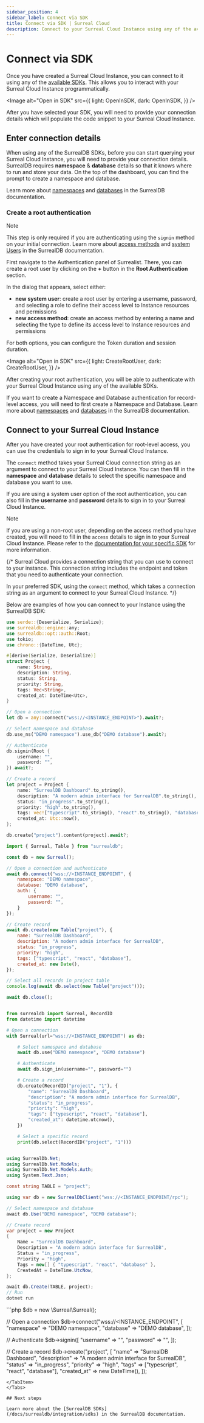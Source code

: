 ```yaml
---
sidebar_position: 4
sidebar_label: Connect via SDK
title: Connect via SDK | Surreal Cloud
description: Connect to your Surreal Cloud Instance using any of the available SDKs.
---
```






# Connect via SDK

Once you have created a Surreal Cloud Instance, you can connect to it using any of the [available SDKs](/docs/surrealdb/integration/sdks). This allows you to interact with your Surreal Cloud Instance programmatically.


<Image
alt="Open in SDK"
src={{
	light: OpenInSDK,
	dark: OpenInSDK,
	}}
/>
 
After you have selected your SDK, you will need to provide your connection details which will populate the code snippet to your Surreal Cloud Instance.


## Enter connection details

When using any of the SurrealDB SDKs, before you can start querying your Surreal Cloud Instance, you will need to provide your connection details. SurrealDB requires **namespace** & **database** details so that it knows where to run and store your data. On the top of the dashboard, you can find the prompt to create a namespace and database.

Learn more about [namespaces](/docs/surrealdb/introduction/concepts/namespace) and [databases](/docs/surrealdb/introduction/concepts/database) in the SurrealDB documentation.



### Create a root authentication

> [!NOTE]
> This step is only required if you are authenticating using the `signin` method on your initial connection. Learn more about [access methods](/docs/surrealql/statements/define/access) and [system Users](/docs/surrealql/statements/define/user) in the SurrealDB documentation.


First navigate to the Authentication panel of Surrealist. There, you can create a root user by clicking on the **+** button in the **Root Authentication** section. 

In the dialog that appears, select either:

- **new system user**: create a root user by entering a username, password, and selecting a role to define their access level to Instance resources and permissions
- **new access method**: create an access method by entering a name and selecting the type to define its access level to Instance resources and permissions

For both options, you can configure the Token duration and session duration.

<Image
alt="Open in SDK"
src={{
	light: CreateRootUser,
	dark: CreateRootUser,
	}}
/>

After creating your root authentication, you will be able to authenticate with your Surreal Cloud Instance using any of the available SDKs.

If you want to create a Namespace and Database authentication for record-level access, you will need to first create a Namespace and Database. Learn more about [namespaces](/docs/surrealdb/introduction/concepts/namespace) and [databases](/docs/surrealdb/introduction/concepts/database) in the SurrealDB documentation.


## Connect to your Surreal Cloud Instance

After you have created your root authentication for root-level access, you can use the credentials to sign in to your Surreal Cloud Instance. 

The `connect` method takes your Surreal Cloud connection string as an argument to connect to your Surreal Cloud Instance. You can then fill in the **namespace** and **database** details to select the specific namespace and database you want to use. 

If you are using a system user option of the root authentication, you can also fill in the **username** and **password** details to sign in to your Surreal Cloud Instance.

> [!NOTE]
>If you are using a non-root user, depending on the access method you have created, you will need to fill in the `access` details to sign in to your Surreal Cloud Instance. Please refer to the [documentation for your specific SDK](/docs/surrealdb/integration/sdks) for more information.


{/* Surreal Cloud provides a connection string that you can use to connect to your instance. This connection string includes the endpoint and token that you need to authenticate your connection. 

In your preferred SDK, using the `connect` method, which takes a connection string as an argument to connect to your Surreal Cloud Instance.  */}



Below are examples of how you can connect to your Instance using the SurrealDB SDK:


<Tabs groupId="SDKs">
  <TabItem value="Rust" label="Rust" default>

```rust
use serde::{Deserialize, Serialize};
use surrealdb::engine::any;
use surrealdb::opt::auth::Root;
use tokio;
use chrono::{DateTime, Utc};

#[derive(Serialize, Deserialize)]
struct Project {
	name: String,
	description: String,
	status: String,
	priority: String,
	tags: Vec<String>,
	created_at: DateTime<Utc>,
}

// Open a connection
let db = any::connect("wss://<INSTANCE_ENDPOINT>").await?;

// Select namespace and database
db.use_ns("DEMO namespace").use_db("DEMO database").await?;

// Authenticate
db.signin(Root {
	username: "",
	password: "",
}).await?;

// Create a record
let project = Project {
	name: "SurrealDB Dashboard".to_string(),
	description: "A modern admin interface for SurrealDB".to_string(),
	status: "in_progress".to_string(),
	priority: "high".to_string(),
	tags: vec!["typescript".to_string(), "react".to_string(), "database".to_string()],
	created_at: Utc::now(),
};

db.create("project").content(project).await?;
```
  </TabItem>
<TabItem value="JavaScript" label="JavaScript">

```js
import { Surreal, Table } from "surrealdb";

const db = new Surreal();

// Open a connection and authenticate
await db.connect("wss://<INSTANCE_ENDPOINT", {
	namespace: "DEMO namespace",
	database: "DEMO database",
	auth: {
		username: "",
		password: "",
	}
});

// Create record
await db.create(new Table("project"), {
	name: "SurrealDB Dashboard",
	description: "A modern admin interface for SurrealDB",
	status: "in_progress",
	priority: "high",
	tags: ["typescript", "react", "database"],
	created_at: new Date(),
});

// Select all records in project table
console.log(await db.select(new Table("project")));

await db.close();
```
</TabItem>
  <TabItem value="Python" label="Python">

```py

from surrealdb import Surreal, RecordID
from datetime import datetime

# Open a connection
with Surreal(url="wss://<INSTANCE_ENDPOINT") as db:

	# Select namespace and database
	await db.use("DEMO namespace", "DEMO database")

	# Authenticate
	await db.sign_in(username="", password="")

	# Create a record
	db.create(RecordID("project", "1"), {
		"name": "SurrealDB Dashboard",
		"description": "A modern admin interface for SurrealDB",
		"status": "in_progress",
		"priority": "high",
		"tags": ["typescript", "react", "database"],
		"created_at": datetime.utcnow(),
	})

	# Select a specific record
	print(db.select(RecordID("project", "1")))
```
</TabItem>
<TabItem value=".NET" label=".NET">

```csharp

using SurrealDb.Net;
using SurrealDb.Net.Models;
using SurrealDb.Net.Models.Auth;
using System.Text.Json;

const string TABLE = "project";

using var db = new SurrealDbClient("wss://<INSTANCE_ENDPOINT/rpc");

// Select namespace and database
await db.Use("DEMO namespace", "DEMO database");

// Create record
var project = new Project
{
	Name = "SurrealDB Dashboard",
	Description = "A modern admin interface for SurrealDB",
	Status = "in_progress",
	Priority = "high",
	Tags = new[] { "typescript", "react", "database" },
	CreatedAt = DateTime.UtcNow,
};

await db.Create(TABLE, project);
// Run 
dotnet run
```
</TabItem>
<TabItem value="PHP" label="PHP">
```php
$db = new \Surreal\Surreal();

// Open a connection
$db->connect("wss://<INSTANCE_ENDPOINT", [
	"namespace" => "DEMO namespace",
	"database" => "DEMO database",
]);

// Authenticate
$db->signin([
	"username" => "",
	"password" => "",
]);

// Create a record
$db->create("project", [
	"name" => "SurrealDB Dashboard",
	"description" => "A modern admin interface for SurrealDB",
	"status" => "in_progress",
	"priority" => "high",
	"tags" => ["typescript", "react", "database"],
	"created_at" => new DateTime(),
]);
```
</TabItem>
</Tabs>

## Next steps

Learn more about the [SurrealDB SDKs](/docs/surrealdb/integration/sdks) in the SurrealDB documentation.
 
